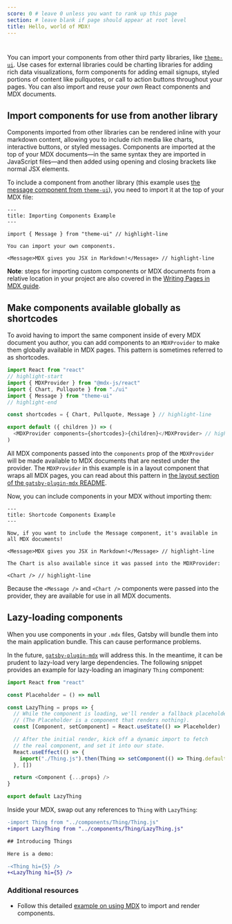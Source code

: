 ```yaml
---
score: 0 # leave 0 unless you want to rank up this page
section: # leave blank if page should appear at root level
title: Hello, world of MDX!
---
```




# <span children={props.pageContext.frontmatter.title} />

You can import your components from other third party libraries, like [`theme-ui`](https://theme-ui.com/components). Use cases for external libraries could be charting libraries for adding rich data visualizations, form components for adding email signups, styled portions of content like pullquotes, or call to action buttons throughout your pages. You can also import and reuse _your own_ React components and MDX documents.

## Import components for use from another library

Components imported from other libraries can be rendered inline with your markdown content, allowing you to include rich media like charts, interactive buttons, or styled messages. Components are imported at the top of your MDX documents—in the same syntax they are imported in JavaScript files—and then added using opening and closing brackets like normal JSX elements.

To include a component from another library (this example uses [the message component from `theme-ui`](https://theme-ui.com/components/message)), you need to import it at the top of your MDX file:

```mdx
---
title: Importing Components Example
---

import { Message } from "theme-ui" // highlight-line

You can import your own components.

<Message>MDX gives you JSX in Markdown!</Message> // highlight-line
```

**Note**: steps for importing custom components or MDX documents from a relative location in your project are also covered in the [Writing Pages in MDX guide](/docs/mdx/writing-pages/).

## Make components available globally as shortcodes

To avoid having to import the same component inside of every MDX document you author, you can add components to an `MDXProvider` to make them globally available in MDX pages. This pattern is sometimes referred to as shortcodes.

```js:title=src/components/layout.js
import React from "react"
// highlight-start
import { MDXProvider } from "@mdx-js/react"
import { Chart, Pullquote } from "./ui"
import { Message } from "theme-ui"
// highlight-end

const shortcodes = { Chart, Pullquote, Message } // highlight-line

export default ({ children }) => (
  <MDXProvider components={shortcodes}>{children}</MDXProvider> // highlight-line
)
```

All MDX components passed into the `components` prop of the `MDXProvider` will be made available to MDX documents that are nested under the provider. The `MDXProvider` in this example is in a layout component that wraps all MDX pages, you can read about this pattern in [the layout section of the `gatsby-plugin-mdx` README](/packages/gatsby-plugin-mdx/#default-layouts).

Now, you can include components in your MDX without importing them:

```mdx
---
title: Shortcode Components Example
---

Now, if you want to include the Message component, it's available in all MDX documents!

<Message>MDX gives you JSX in Markdown!</Message> // highlight-line

The Chart is also available since it was passed into the MDXProvider:

<Chart /> // highlight-line
```

Because the `<Message />` and `<Chart />` components were passed into the provider, they are available for use in all MDX documents.

## Lazy-loading components

When you use components in your `.mdx` files, Gatsby will bundle them into the main application bundle. This can cause performance problems.

In the future, [`gatsby-plugin-mdx`](/packages/gatsby-plugin-mdx) will address this. In the meantime, it can be prudent to lazy-load very large dependencies. The following snippet provides an example for lazy-loading an imaginary `Thing` component:

```jsx:title=src/components/LazyThing.js
import React from "react"

const Placeholder = () => null

const LazyThing = props => {
  // While the component is loading, we'll render a fallback placeholder.
  // (The Placeholder is a component that renders nothing).
  const [Component, setComponent] = React.useState(() => Placeholder)

  // After the initial render, kick off a dynamic import to fetch
  // the real component, and set it into our state.
  React.useEffect(() => {
    import("./Thing.js").then(Thing => setComponent(() => Thing.default))
  }, [])

  return <Component {...props} />
}

export default LazyThing
```

Inside your MDX, swap out any references to `Thing` with `LazyThing`:

```diff
-import Thing from "../components/Thing/Thing.js"
+import LazyThing from "../components/Thing/LazyThing.js"

## Introducing Things

Here is a demo:

-<Thing hi={5} />
+<LazyThing hi={5} />
```

### Additional resources

- Follow this detailed [example on using MDX](/examples/using-MDX) to import and render components.
